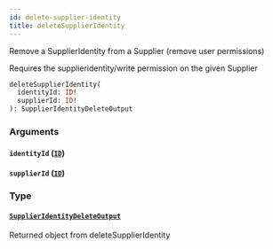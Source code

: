 ```yaml
---
id: delete-supplier-identity
title: deleteSupplierIdentity
---
```


Remove a SupplierIdentity from a Supplier (remove user permissions)

Requires the supplieridentity/write permission on the given Supplier

```graphql
deleteSupplierIdentity(
  identityId: ID!
  supplierId: ID!
): SupplierIdentityDeleteOutput

```

### Arguments

#### `identityId` ([`ID`](/developers/supplier-apis/supply-api/graphql/reference/scalars/id))

#### `supplierId` ([`ID`](/developers/supplier-apis/supply-api/graphql/reference/scalars/id))

### Type

#### [`SupplierIdentityDeleteOutput`](/developers/supplier-apis/supply-api/graphql/reference/objects/supplier-identity-delete-output)

Returned object from deleteSupplierIdentity
